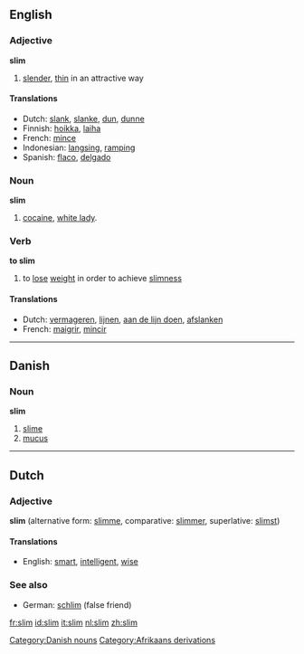 ==English==

===Adjective===
'''slim'''

# [[slender]], [[thin]] in an attractive way

====Translations====
*Dutch: [[slank]], [[slanke]], [[dun]], [[dunne]]
*Finnish: [[hoikka]], [[laiha]]
*French: [[mince]]
*Indonesian: [[langsing]], [[ramping]]
*Spanish: [[flaco]], [[delgado]]

===Noun===
'''slim'''

# [[cocaine]], [[white lady]].

===Verb===
'''to slim'''
# to [[lose]] [[weight]] in order to achieve [[slimness]]

====Translations====
*Dutch: [[vermageren]], [[lijnen]], [[aan de lijn doen]], [[afslanken]]
*French: [[maigrir]], [[mincir]]

----

==Danish==
===Noun===
'''slim'''

# [[slime]]
# [[mucus]]

[[Category:Danish nouns]]

----

==Dutch==
===Adjective===
'''slim''' (alternative form: [[slimme]], comparative: [[slimmer]], superlative: [[slimst]])

====Translations====
*English: [[smart]], [[intelligent]], [[wise]]

===See also===
*German: [[schlim]] (false friend)

[[Category:Afrikaans derivations]]

[[fr:slim]]
[[id:slim]]
[[it:slim]]
[[nl:slim]]
[[zh:slim]]